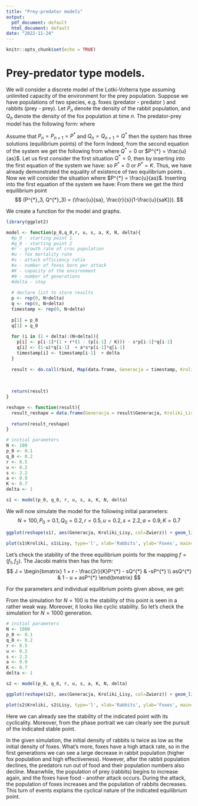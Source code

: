 ```yaml
---
title: "Prey-predator models"
output:
  pdf_document: default
  html_document: default
date: "2022-11-24"
---
```


```r
knitr::opts_chunk$set(echo = TRUE)
```

# Prey-predator type models.

We will consider a discrete model of the Lotki-Volterra type assuming unlimited capacity of the environment for the prey population. Suppose we have populations of two species, e.g. foxes (predator - predator ) and rabbits (prey - prey). Let $P_n$ denote the density of the rabbit population, and $Q_n$ denote the density of the fox population at time $n$. The predator-prey model has the following form:
\begin{align*}
P_{n+1} = P_n(1 + r(1 - \frac{P_n}{K})) - sP_nQ_n = f_1(P_n, Q_n) \\
Q_{n+1} = (1-u)Q_n + asP_nQ_n = f_2(P_n, Q_n)
\end{align*}
where
\begin{itemize}
  \item $r>0$ prey reproduction rate;
  \item $0 < u < 1$ predator mortality rate;
  \item $rP_t, sQ_t$ components describing the internal dynamics of rabbit and fox species;
  \item $s>0$ coefficient of hunting efficiency;
  \item $a$ the number of predator births per attack, otherwise we can say that a reflects the proportion of hunted biomass that a fox species allocates to reproduction (i.e., the efficiency of using a successful attack to reproduce);
  \The $-sP_nQ_n$ component of biomass, which describes the negative effect of predator-prey interactions on the prey population (interprets the biomass of hunted prey), the greater $s$ (hunting efficiency), the greater the loss in the rabbit population;
  \item $asP_nQ_n$ biomass component, which describes the positive effect of predator-prey interactions on the predator population, the larger the value of $as$, the better fed the predator population and its abundance increases.
\end{itemize}

Assume that $P_n = P_{n+1} = P^{*}$ and $Q_n = Q_{n+1} = Q^{*}$ then the system
\begin{align*}
P^{*} = f_1(P^{*}, Q^{*})\\
Q^{*} = f_2(P^{*}, Q^{*})
\end{align*}
has three solutions (equilibrium points) of the form
\begin{align*}
(P^{*}_1, Q^{*}_1) = (0,0) \\
(P^{*}_2, Q^{*}_2) = (K, 0) \\
(P^{*}_3, Q^{*}_3) = (\frac{u}{sa}, \frac{r}{s}(1-\frac{u}{saK}))
\end{align*}
Indeed, from the second equation of the system we get the following 
\begin{align*}
Q^{*} = Q^{*}[(1-u) + asP^{*}] \\
Q^{*}[u - asP^{*}] = 0
\end{align*}
from where $Q^{*}=0$ or $P^{*} = \frac{u}{as}$. Let us first consider the first situation $Q^{*} = 0$, then by inserting into the first equation of the system we have:
\begin{align*}
P^{*} = P^{*}(1 + r(1 - \frac{P^{*}}{K})) \\
P^{*} = P^{*} + P^{*}r - \frac{(P^{*})^2r}{K} \\
P^{*}r - \frac{(P^{*})^2r}{K} = 0 \\
P^{*}(r - \frac{P^{*}r}{K}) = 0
\end{align*}
so $P^{*} = 0$ or $P^{*} = K$. Thus, we have already demonstrated the equality of existence of two equilibrium points 
\begin{align*}
(P^{*}_1, Q^{*}_1) = (0,0) \\
(P^{*}_2, Q^{*}_2) = (K, 0) 
\end{align*}.
Now we will consider the situation where $P^{*} = \frac{u}{as}$. Inserting into the first equation of the system we have:
\begin{align*}
\frac{u}{as} = \frac{u}{as} + \frac{ur}{as} - \frac{u^2r}{(as)^2K} - \frac{u}{a}Q^{*} \\
Q^{*} = \frac{r}{s} - \frac{ur}{as^2K} \\
Q^{*} = \frac{r}{s}(1 - \frac{u}{saK})
\end{align*}
From there we get the third equilibrium point 
$$
(P^{*}_3, Q^{*}_3) = (\frac{u}{sa}, \frac{r}{s}(1-\frac{u}{saK})).
$$

We create a function for the model and graphs.

```r
library(ggplot2)

model <- function(p_0,q_0,r, u, s, a, K, N, delta){
  #p_0 - starting point 1
  #q_0 - starting point 2
  #r - growth rate of croc population
  #u - fox mortality rate
  #s - attack efficiency ratio
  #a - number of foxes born per attack
  #K - capacity of the environment
  #N - number of generations
  #delta - step
  
  # declare list to store results
  p <- rep(0, N+delta)
  q <- rep(0, N+delta)
  timestamp <- rep(0, N+delta)
  
  p[1] = p_0
  q[1] = q_0
  
  for (i in (1 + delta):(N+delta)){
    p[i] <- p[i-1]*(1 + r*(1 - (p[i-1] / K))) - s*p[i-1]*q[i-1]
    q[i] <- (1-u)*q[i-1]  + a*s*p[i-1]*q[i-1]
    timestamp[i] <- timestamp[i-1]  + delta
  }
  
  result <- do.call(rbind, Map(data.frame, Generacja = timestamp, Kroliki = p, Lisy = q))
  
  
  
  return(result)
}

reshape <- function(result){
  result_reshape = data.frame(Generacja = result$Generacja, Kroliki_Lisy = c(result$Kroliki, result$Lisy),Zwierz = c(rep("Rabbits", nrow(result)), rep("Foxes", nrow(result))))
  
  return(result_reshape)
}
```

```r
# initial parameters
N <- 100
p_0 <- 0.1
q_0 <- 0.2
r <- 0.5
u <- 0.2
s <- 2.2
a <- 0.9
K <- 0.7
delta <- 1

s1 <- model(p_0, q_0, r, u, s, a, K, N, delta)
```
We will now simulate the model for the following initial parameters:
$$ N = 100, P_0 = 0.1, Q_0 = 0.2, r=0.5, u = 0.2, s = 2.2, a = 0.9, K = 0.7
$$

```r
ggplot(reshape(s1), aes(Generacja, Kroliki_Lisy, col=Zwierz)) + geom_line() + geom_point() + ggtitle("Graph of rabbit and fox populations in successive generations")

plot(s1$Kroliki, s1$Lisy, type='l', xlab='Rabbits', ylab='Foxes', main='Phase portrait')

```

Let's check the stability of the three equilibrium points for the mapping $f=(f_1, f_2)$. The Jacobi matrix then has the form:
$$
J = \begin{bmatrix}
1 + r - \frac{2r}{K}P^{*} - sQ^{*} & -sP^{*} \\
asQ^{*} & 1 - u + asP^{*} 
\end{bmatrix}
$$

For the parameters and individual equilibrium points given above, we get:
\begin{enumerate}
\item {$(P^{*}, Q^{*}) = (0,0)$:
$$
J = \begin{bmatrix}
1 + r & 0 \\
0 & 1 - u 
\end{bmatrix}
= \begin{bmatrix}
1.5 & 0 \\
0 & 0.8 
\end{bmatrix}
$$
Then we get $trJ = 2.3$ and $detJ = 1.2$ therefore Jury's conditions are not satisfied because $trJ = 2.3 > 2.2 = 1 + detJ$ and $1+detJ = 2.2 > 2$. Therefore, the point $(0,0)$ is not stable.}
\item{$(P^{*}, Q^{*}) = (K = 0.7, 0)$:
$$
J = \begin{bmatrix}
1 + r - \frac{2r}{K}\cdot0.7 & -s\cdot0.7 \\
0 & 1 - u + as\cdot0.7
\end{bmatrix}
= \begin{bmatrix}
0.5 & -1.54 \\
0 & 2.186
\end{bmatrix}
$$
Then we get $trJ = 2.686$ and $detJ = 1.096$ therefore Jury's conditions are not satisfied because $trJ = 2.686 > 2.096 = 1 + detJ$ and $1+detJ = 2.096 > 2$. Therefore, the point $(0.7,0)$ is not stable}.
\item{$(P^{*}, Q^{*}) = (\frac{u}{sa}, \frac{r}{s}(1-\frac{u}{saK})) = (0.1,0.19)$:
$$
J = \begin{bmatrix}
1 - \frac{ur}{saK} & -\frac{u}{a} \\
ar(1-\frac{u}{saK}) & 1
\end{bmatrix}=
\begin{bmatrix}
0.72 & -0.22 \\
0.39 & 1
\end{bmatrix}
$$
Then we get $trJ = 1.72$ and $detJ = 0.8$ so Jury's conditions are satisfied because $trJ = 1.72 < 1.8 = 1 + detJ < 2$ and we have the stability of the given equilibrium point}.
\end{enumerate}

From the simulation for $N=100$ is the stability of this point is seen in a rather weak way. Moreover, it looks like cyclic stability. So let's check the simulation for $N=1000$ generation.

```r
# initial parameters
N <- 1000
p_0 <- 0.1
q_0 <- 0.2
r <- 0.5
u <- 0.2
s <- 2.2
a <- 0.9
K <- 0.7
delta <- 1

s2 <- model(p_0, q_0, r, u, s, a, K, N, delta)
```
```r
ggplot(reshape(s2), aes(Generacja, Kroliki_Lisy, col=Zwierz)) + geom_line() + geom_point() + ggtitle("Graph of rabbit and fox populations in successive generations")

plot(s2$Kroliki, s2$Lisy, type='l', xlab='Rabbits', ylab='Foxes', main='Phase portrait')

```

Here we can already see the stability of the indicated point with its cyclicality. Moreover, from the phase portrait we can clearly see the pursuit of the indicated stable point. 

In the given simulation, the initial density of rabbits is twice as low as the initial density of foxes. What's more, foxes have a high attack rate, so in the first generations we can see a large decrease in rabbit population (higher fox population and high effectiveness). However, after the rabbit population declines, the predators run out of food and their population numbers also decline. Meanwhile, the population of prey (rabbits) begins to increase again, and the foxes have food - another attack occurs. During the attack, the population of foxes increases and the population of rabbits decreases. This turn of events explains the cyclical nature of the indicated equilibrium point.
